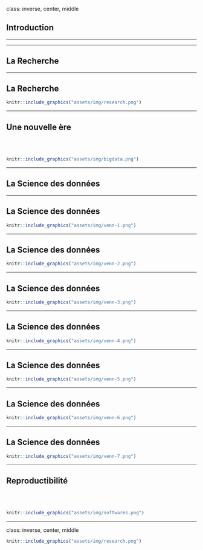 class: inverse, center, middle

## Introduction

<hr>

---

## La Recherche

---

## La Recherche

```r
knitr::include_graphics("assets/img/research.png")
```

---

## Une nouvelle ère

<br /><br />

```r
knitr::include_graphics("assets/img/bigdata.png")
```

---

## La Science des données

---

## La Science des données

```r
knitr::include_graphics("assets/img/venn-1.png")
```

---

## La Science des données

```r
knitr::include_graphics("assets/img/venn-2.png")
```

---

## La Science des données

```r
knitr::include_graphics("assets/img/venn-3.png")
```

---

## La Science des données

```r
knitr::include_graphics("assets/img/venn-4.png")
```

---

## La Science des données

```r
knitr::include_graphics("assets/img/venn-5.png")
```

---

## La Science des données

```r
knitr::include_graphics("assets/img/venn-6.png")
```

---

## La Science des données

```r
knitr::include_graphics("assets/img/venn-7.png")
```

---

## Reproductibilité

<br /><br />

```r
knitr::include_graphics("assets/img/softwares.png")
```


---

class: inverse, center, middle

```r
knitr::include_graphics("assets/img/research.png")
```

